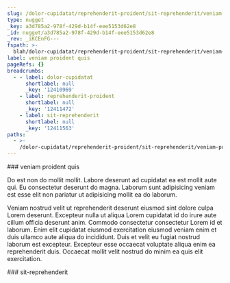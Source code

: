 ```yaml
---
slug: /dolor-cupidatat/reprehenderit-proident/sit-reprehenderit/veniam-proident-quis
type: nugget
_key: a3d785a2-978f-429d-b14f-eee5153d62e8
_id: nugget/a3d785a2-978f-429d-b14f-eee5153d62e8
_rev: _iKCEnFG---
fspath: >-
  blah/dolor-cupidatat/reprehenderit-proident/sit-reprehenderit/veniam-proident-quis.md
label: veniam proident quis
pageRefs: {}
breadcrumbs:
  - - label: dolor-cupidatat
      shortlabel: null
      _key: '12410969'
    - label: reprehenderit-proident
      shortlabel: null
      _key: '12411472'
    - label: sit-reprehenderit
      shortlabel: null
      _key: '12411563'
paths:
  - >-
    /dolor-cupidatat/reprehenderit-proident/sit-reprehenderit/veniam-proident-quis
---
```


<NuggetArea>
<Nugget slug="/dolor-cupidatat/reprehenderit-proident/sit-reprehenderit/veniam-proident-quis" type="nugget" _key="a3d785a2-978f-429d-b14f-eee5153d62e8" _id="nugget/a3d785a2-978f-429d-b14f-eee5153d62e8" _rev="_iKCEnFG---" fspath="blah/dolor-cupidatat/reprehenderit-proident/sit-reprehenderit/veniam-proident-quis.md" label="veniam proident quis" paths="/dolor-cupidatat/reprehenderit-proident/sit-reprehenderit/veniam-proident-quis">
<NuggetBody>
### veniam proident quis

Do est non do mollit mollit. Labore deserunt ad cupidatat ea est mollit aute qui. Eu consectetur deserunt do magna. Laborum sunt adipisicing veniam est esse elit non pariatur ut adipisicing mollit ea do laborum.

Veniam nostrud velit ut reprehenderit deserunt eiusmod sint dolore culpa Lorem deserunt. Excepteur nulla ut aliqua Lorem cupidatat id do irure aute cillum officia deserunt anim. Commodo consectetur consectetur Lorem id et laborum. Enim elit cupidatat eiusmod exercitation eiusmod veniam enim et duis ullamco aute aliqua do incididunt. Duis et velit eu fugiat nostrud laborum est excepteur. Excepteur esse occaecat voluptate aliqua enim ea reprehenderit duis. Occaecat mollit velit nostrud do minim ea quis elit exercitation.

</NuggetBody>
<Breadcrumbs>
<Crumbs>
<Crumb _key="12410969" label="dolor-cupidatat" /><Crumb _key="12411472" label="reprehenderit-proident" /><Crumb _key="12411563" label="sit-reprehenderit" />
</Crumbs>
</Breadcrumbs>
</Nugget>

<NuggetsInbound>
</NuggetsInbound>
<NuggetsOutbound>
</NuggetsOutbound>
</NuggetArea>
<PassagesInbound>
<Passage direction="inbound" type="passage" _key="12411563" _id="passage/12411563" _rev="_iKCEnF----" label="sit-reprehenderit" passage="sit-reprehenderit" fspath="blah/dolor-cupidatat/reprehenderit-proident/sit-reprehenderit" paths="/dolor-cupidatat/reprehenderit-proident/sit-reprehenderit" slug="/dolor-cupidatat/reprehenderit-proident/sit-reprehenderit">
<NuggetBody>
### sit-reprehenderit

</NuggetBody>
<Breadcrumbs>
<Crumbs>
<Crumb _key="12410969" label="dolor-cupidatat" /><Crumb _key="12411472" label="reprehenderit-proident" />
</Crumbs>
</Breadcrumbs>
</Passage>

</PassagesInbound>
<PassagesOutbound>
</PassagesOutbound>